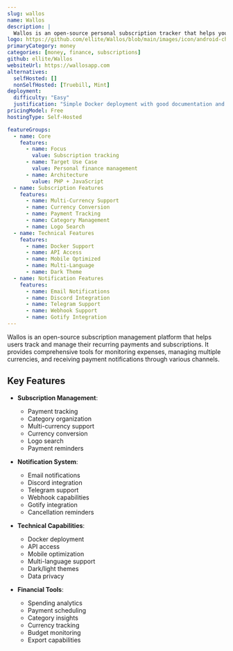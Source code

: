 ```yaml
---
slug: wallos
name: Wallos
description: |
  Wallos is an open-source personal subscription tracker that helps you manage recurring payments and subscriptions with features like multi-currency support, notifications, and spending analytics.
logo: https://github.com/ellite/Wallos/blob/main/images/icon/android-chrome-192x192.png?raw=true
primaryCategory: money
categories: [money, finance, subscriptions]
github: ellite/Wallos
websiteUrl: https://wallosapp.com
alternatives:
  selfHosted: []
  nonSelfHosted: [Truebill, Mint]
deployment:
  difficulty: "Easy"
  justification: "Simple Docker deployment with good documentation and compose files available."
pricingModel: Free
hostingType: Self-Hosted

featureGroups:
  - name: Core
    features:
      - name: Focus
        value: Subscription tracking
      - name: Target Use Case
        value: Personal finance management
      - name: Architecture
        value: PHP + JavaScript
  - name: Subscription Features
    features:
      - name: Multi-Currency Support
      - name: Currency Conversion
      - name: Payment Tracking
      - name: Category Management
      - name: Logo Search
  - name: Technical Features
    features:
      - name: Docker Support
      - name: API Access
      - name: Mobile Optimized
      - name: Multi-Language
      - name: Dark Theme
  - name: Notification Features
    features:
      - name: Email Notifications
      - name: Discord Integration
      - name: Telegram Support
      - name: Webhook Support
      - name: Gotify Integration
---
```


Wallos is an open-source subscription management platform that helps users track and manage their recurring payments and subscriptions. It provides comprehensive tools for monitoring expenses, managing multiple currencies, and receiving payment notifications through various channels.

## Key Features

- **Subscription Management**:

  - Payment tracking
  - Category organization
  - Multi-currency support
  - Currency conversion
  - Logo search
  - Payment reminders

- **Notification System**:

  - Email notifications
  - Discord integration
  - Telegram support
  - Webhook capabilities
  - Gotify integration
  - Cancellation reminders

- **Technical Capabilities**:

  - Docker deployment
  - API access
  - Mobile optimization
  - Multi-language support
  - Dark/light themes
  - Data privacy

- **Financial Tools**:
  - Spending analytics
  - Payment scheduling
  - Category insights
  - Currency tracking
  - Budget monitoring
  - Export capabilities
